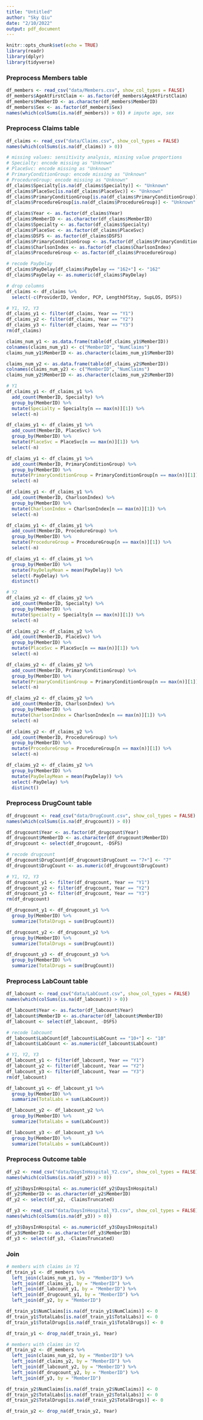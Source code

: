 ```yaml
---
title: "Untitled"
author: "Sky Qiu"
date: "2/10/2022"
output: pdf_document
---
```


```r
knitr::opts_chunk$set(echo = TRUE)
library(readr)
library(dplyr)
library(tidyverse)
```

### Preprocess Members table

```r
df_members <- read_csv("data/Members.csv", show_col_types = FALSE)
df_members$AgeAtFirstClaim <- as.factor(df_members$AgeAtFirstClaim)
df_members$MemberID <- as.character(df_members$MemberID)
df_members$Sex <- as.factor(df_members$Sex)
names(which(colSums(is.na(df_members)) > 0)) # impute age, sex
```

### Preprocess Claims table

```r
df_claims <- read_csv("data/Claims.csv", show_col_types = FALSE)
names(which(colSums(is.na(df_claims)) > 0))

# missing values: sensitivity analysis, missing value proportions
# Specialty: encode missing as "Unknown"
# PlaceSvc: encode missing as "Unknown"
# PrimaryConditionGroup: encode missing as "Unknown"
# ProcedureGroup: encode missing as "Unknown"
df_claims$Specialty[is.na(df_claims$Specialty)] <- "Unknown"
df_claims$PlaceSvc[is.na(df_claims$PlaceSvc)] <- "Unknown"
df_claims$PrimaryConditionGroup[is.na(df_claims$PrimaryConditionGroup)] <- "Unknown"
df_claims$ProcedureGroup[is.na(df_claims$ProcedureGroup)] <- "Unknown"

df_claims$Year <- as.factor(df_claims$Year)
df_claims$MemberID <- as.character(df_claims$MemberID)
df_claims$Specialty <- as.factor(df_claims$Specialty)
df_claims$PlaceSvc <- as.factor(df_claims$PlaceSvc)
df_claims$DSFS <- as.factor(df_claims$DSFS)
df_claims$PrimaryConditionGroup <- as.factor(df_claims$PrimaryConditionGroup)
df_claims$CharlsonIndex <- as.factor(df_claims$CharlsonIndex)
df_claims$ProcedureGroup <- as.factor(df_claims$ProcedureGroup)

# recode PayDelay
df_claims$PayDelay[df_claims$PayDelay == "162+"] <- "162"
df_claims$PayDelay <- as.numeric(df_claims$PayDelay)

# drop columns
df_claims <- df_claims %>% 
  select(-c(ProviderID, Vendor, PCP, LengthOfStay, SupLOS, DSFS))

# Y1, Y2, Y3
df_claims_y1 <- filter(df_claims, Year == "Y1")
df_claims_y2 <- filter(df_claims, Year == "Y2")
df_claims_y3 <- filter(df_claims, Year == "Y3")
rm(df_claims)

claims_num_y1 <- as.data.frame(table(df_claims_y1$MemberID))
colnames(claims_num_y1) <- c("MemberID", "NumClaims")
claims_num_y1$MemberID <- as.character(claims_num_y1$MemberID)

claims_num_y2 <- as.data.frame(table(df_claims_y2$MemberID))
colnames(claims_num_y2) <- c("MemberID", "NumClaims")
claims_num_y2$MemberID <- as.character(claims_num_y2$MemberID)

# Y1
df_claims_y1 <- df_claims_y1 %>% 
  add_count(MemberID, Specialty) %>% 
  group_by(MemberID) %>% 
  mutate(Specialty = Specialty[n == max(n)][1]) %>%
  select(-n)

df_claims_y1 <- df_claims_y1 %>% 
  add_count(MemberID, PlaceSvc) %>% 
  group_by(MemberID) %>% 
  mutate(PlaceSvc = PlaceSvc[n == max(n)][1]) %>%
  select(-n)

df_claims_y1 <- df_claims_y1 %>% 
  add_count(MemberID, PrimaryConditionGroup) %>% 
  group_by(MemberID) %>% 
  mutate(PrimaryConditionGroup = PrimaryConditionGroup[n == max(n)][1]) %>%
  select(-n)

df_claims_y1 <- df_claims_y1 %>% 
  add_count(MemberID, CharlsonIndex) %>% 
  group_by(MemberID) %>% 
  mutate(CharlsonIndex = CharlsonIndex[n == max(n)][1]) %>%
  select(-n)

df_claims_y1 <- df_claims_y1 %>% 
  add_count(MemberID, ProcedureGroup) %>% 
  group_by(MemberID) %>% 
  mutate(ProcedureGroup = ProcedureGroup[n == max(n)][1]) %>%
  select(-n)

df_claims_y1 <- df_claims_y1 %>% 
  group_by(MemberID) %>% 
  mutate(PayDelayMean = mean(PayDelay)) %>% 
  select(-PayDelay) %>% 
  distinct()

# Y2
df_claims_y2 <- df_claims_y2 %>% 
  add_count(MemberID, Specialty) %>% 
  group_by(MemberID) %>% 
  mutate(Specialty = Specialty[n == max(n)][1]) %>%
  select(-n)

df_claims_y2 <- df_claims_y2 %>% 
  add_count(MemberID, PlaceSvc) %>% 
  group_by(MemberID) %>% 
  mutate(PlaceSvc = PlaceSvc[n == max(n)][1]) %>%
  select(-n)

df_claims_y2 <- df_claims_y2 %>% 
  add_count(MemberID, PrimaryConditionGroup) %>% 
  group_by(MemberID) %>% 
  mutate(PrimaryConditionGroup = PrimaryConditionGroup[n == max(n)][1]) %>%
  select(-n)

df_claims_y2 <- df_claims_y2 %>% 
  add_count(MemberID, CharlsonIndex) %>% 
  group_by(MemberID) %>% 
  mutate(CharlsonIndex = CharlsonIndex[n == max(n)][1]) %>%
  select(-n)

df_claims_y2 <- df_claims_y2 %>% 
  add_count(MemberID, ProcedureGroup) %>% 
  group_by(MemberID) %>% 
  mutate(ProcedureGroup = ProcedureGroup[n == max(n)][1]) %>%
  select(-n)

df_claims_y2 <- df_claims_y2 %>% 
  group_by(MemberID) %>% 
  mutate(PayDelayMean = mean(PayDelay)) %>% 
  select(-PayDelay) %>% 
  distinct()
```

### Preprocess DrugCount table

```r
df_drugcount <- read_csv("data/DrugCount.csv", show_col_types = FALSE)
names(which(colSums(is.na(df_drugcount)) > 0))

df_drugcount$Year <- as.factor(df_drugcount$Year)
df_drugcount$MemberID <- as.character(df_drugcount$MemberID)
df_drugcount <- select(df_drugcount, -DSFS)

# recode drugcount
df_drugcount$DrugCount[df_drugcount$DrugCount == "7+"] <- "7"
df_drugcount$DrugCount <- as.numeric(df_drugcount$DrugCount)

# Y1, Y2, Y3
df_drugcount_y1 <- filter(df_drugcount, Year == "Y1")
df_drugcount_y2 <- filter(df_drugcount, Year == "Y2")
df_drugcount_y3 <- filter(df_drugcount, Year == "Y3")
rm(df_drugcount)

df_drugcount_y1 <- df_drugcount_y1 %>% 
  group_by(MemberID) %>% 
  summarize(TotalDrugs = sum(DrugCount))

df_drugcount_y2 <- df_drugcount_y2 %>% 
  group_by(MemberID) %>% 
  summarize(TotalDrugs = sum(DrugCount))

df_drugcount_y3 <- df_drugcount_y3 %>% 
  group_by(MemberID) %>% 
  summarize(TotalDrugs = sum(DrugCount))
```

### Preprocess LabCount table

```r
df_labcount <- read_csv("data/LabCount.csv", show_col_types = FALSE)
names(which(colSums(is.na(df_labcount)) > 0))

df_labcount$Year <- as.factor(df_labcount$Year)
df_labcount$MemberID <- as.character(df_labcount$MemberID)
df_labcount <- select(df_labcount, -DSFS)

# recode labcount
df_labcount$LabCount[df_labcount$LabCount == "10+"] <- "10"
df_labcount$LabCount <- as.numeric(df_labcount$LabCount)

# Y1, Y2, Y3
df_labcount_y1 <- filter(df_labcount, Year == "Y1")
df_labcount_y2 <- filter(df_labcount, Year == "Y2")
df_labcount_y3 <- filter(df_labcount, Year == "Y3")
rm(df_labcount)

df_labcount_y1 <- df_labcount_y1 %>% 
  group_by(MemberID) %>% 
  summarize(TotalLabs = sum(LabCount))

df_labcount_y2 <- df_labcount_y2 %>% 
  group_by(MemberID) %>% 
  summarize(TotalLabs = sum(LabCount))

df_labcount_y3 <- df_labcount_y3 %>% 
  group_by(MemberID) %>% 
  summarize(TotalLabs = sum(LabCount))
```

### Preprocess Outcome table

```r
df_y2 <- read_csv("data/DaysInHospital_Y2.csv", show_col_types = FALSE)
names(which(colSums(is.na(df_y2)) > 0))

df_y2$DaysInHospital <- as.numeric(df_y2$DaysInHospital)
df_y2$MemberID <- as.character(df_y2$MemberID)
df_y2 <- select(df_y2, -ClaimsTruncated)

df_y3 <- read_csv("data/DaysInHospital_Y3.csv", show_col_types = FALSE)
names(which(colSums(is.na(df_y3)) > 0))

df_y3$DaysInHospital <- as.numeric(df_y3$DaysInHospital)
df_y3$MemberID <- as.character(df_y3$MemberID)
df_y3 <- select(df_y3, -ClaimsTruncated)
```

### Join

```r
# members with claims in Y1
df_train_y1 <- df_members %>% 
  left_join(claims_num_y1, by = "MemberID") %>% 
  left_join(df_claims_y1, by = "MemberID") %>% 
  left_join(df_labcount_y1, by = "MemberID") %>% 
  left_join(df_drugcount_y1, by = "MemberID") %>% 
  left_join(df_y2, by = "MemberID")

df_train_y1$NumClaims[is.na(df_train_y1$NumClaims)] <- 0
df_train_y1$TotalLabs[is.na(df_train_y1$TotalLabs)] <- 0
df_train_y1$TotalDrugs[is.na(df_train_y1$TotalDrugs)] <- 0

df_train_y1 <- drop_na(df_train_y1, Year)
```

```r
# members with claims in Y2
df_train_y2 <- df_members %>% 
  left_join(claims_num_y2, by = "MemberID") %>% 
  left_join(df_claims_y2, by = "MemberID") %>% 
  left_join(df_labcount_y2, by = "MemberID") %>% 
  left_join(df_drugcount_y2, by = "MemberID") %>% 
  left_join(df_y3, by = "MemberID")

df_train_y2$NumClaims[is.na(df_train_y2$NumClaims)] <- 0
df_train_y2$TotalLabs[is.na(df_train_y2$TotalLabs)] <- 0
df_train_y2$TotalDrugs[is.na(df_train_y2$TotalDrugs)] <- 0

df_train_y2 <- drop_na(df_train_y2, Year)
```

